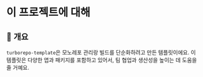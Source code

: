 # 이 프로젝트에 대해

## 📖 개요

`turborepo-template`은 모노레포 관리랑 빌드를 단순화하려고 만든 템플릿이에요. 이 템플릿은 다양한 앱과 패키지를 포함하고 있어서, 팀 협업과 생산성을 높이는 데 도움을 줄 거예요.

